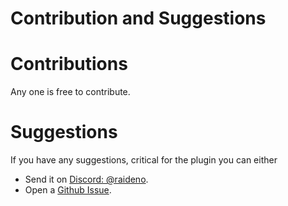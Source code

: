 # Contribution and Suggestions

# Contributions

Any one is free to contribute.

# Suggestions

If you have any suggestions, critical for the plugin you can either

- Send it on [Discord: @raideno](https://discord.com/users/423897604330618883).
- Open a [Github Issue](https://github.com).

